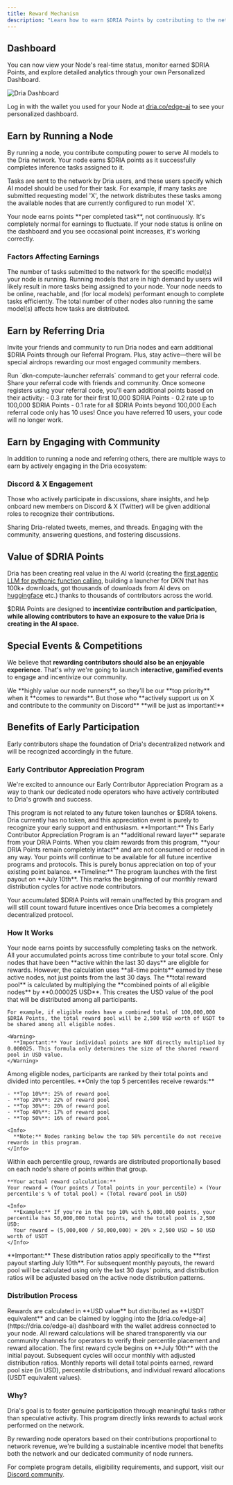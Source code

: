 ```yaml
---
title: Reward Mechanism
description: "Learn how to earn $DRIA Points by contributing to the network"
---
```


## Dashboard

You can now view your Node's real-time status, monitor earned $DRIA Points, and explore detailed analytics through your own Personalized Dashboard.

<Frame>
  <img src="/images/dashboard.jpeg" alt="Dria Dashboard" />
</Frame>

Log in with the wallet you used for your Node at [dria.co/edge-ai](https://dria.co/edge-ai) to see your personalized dashboard.

## Earn by Running a Node

By running a node, you contribute computing power to serve AI models to the Dria network. Your node earns $DRIA points as it successfully completes inference tasks assigned to it.

Tasks are sent to the network by Dria users, and these users specify which AI model should be used for their task. For example, if many tasks are submitted requesting model 'X', the network distributes these tasks among the available nodes that are currently configured to run model 'X'.

<Info>
  Your node earns points **per completed task**, not continuously. It's completely normal for earnings to fluctuate. If your node status is online on the dashboard and you see occasional point increases, it's working correctly.
</Info>


### Factors Affecting Earnings

<CardGroup cols={2}>
  <Card title="Task Availability" icon="tasks">
    The number of tasks submitted to the network for the specific model(s) your node is running.
  </Card>
  <Card title="Model Selection" icon="microchip">
    Running models that are in high demand by users will likely result in more tasks being assigned to your node.
  </Card>
  <Card title="Node Performance" icon="gauge-high">
    Your node needs to be online, reachable, and (for local models) performant enough to complete tasks efficiently.
  </Card>
  <Card title="Number of Nodes" icon="network-wired">
    The total number of other nodes also running the same model(s) affects how tasks are distributed.
  </Card>
</CardGroup>

## Earn by Referring Dria

Invite your friends and community to run Dria nodes and earn additional $DRIA Points through our Referral Program. Plus, stay active—there will be special airdrops rewarding our most engaged community members.

<Steps>
  <Step title="Get a Referral Code">
    Run `dkn-compute-launcher referrals` command to get your referral code.
  </Step>
  <Step title="Share Your Code">
    Share your referral code with friends and community.
  </Step>
  <Step title="Earn Points">
    Once someone registers using your referral code, you'll earn additional points based on their activity:
    - 0.3 rate for their first 10,000 $DRIA Points
    - 0.2 rate up to 100,000 $DRIA Points
    - 0.1 rate for all $DRIA Points beyond 100,000
  </Step>
</Steps>

<Warning>
  Each referral code only has 10 uses! Once you have referred 10 users, your code will no longer work.
</Warning>

## Earn by Engaging with Community

In addition to running a node and referring others, there are multiple ways to earn by actively engaging in the Dria ecosystem:

### Discord & X Engagement

Those who actively participate in discussions, share insights, and help onboard new members on Discord & X (Twitter) will be given additional roles to recognize their contributions.

<Check>
  Sharing Dria-related tweets, memes, and threads.
</Check>
<Check>
  Engaging with the community, answering questions, and fostering discussions.
</Check>

## Value of $DRIA Points

Dria has been creating real value in the AI world (creating the [first agentic LLM for pythonic function calling](https://x.com/driaforall/status/1878840572737421766), building a launcher for DKN that has 100k+ downloads, got thousands of downloads from AI devs on [huggingface](https://huggingface.co/driaforall) etc.) thanks to thousands of contributors across the world. 

$DRIA Points are designed to **incentivize contribution and participation, while allowing contributors to have an exposure to the value Dria is creating in the AI space.** 


## Special Events & Competitions

We believe that **rewarding contributors should also be an enjoyable experience**. That's why we're going to launch **interactive, gamified events** to engage and incentivize our community.

<Note>
  We **highly value our node runners**, so they'll be our **top priority** when it **comes to rewards**. But those who **actively support us on X and contribute to the community on Discord** **will be just as important!**
</Note>

## Benefits of Early Participation

Early contributors shape the foundation of Dria's decentralized network and will be recognized accordingly in the future.

### Early Contributor Appreciation Program

We're excited to announce our Early Contributor Appreciation Program as a way to thank our dedicated node operators who have actively contributed to Dria's growth and success.

<Info>
  This program is not related to any future token launches or $DRIA tokens. Dria currently has no token, and this appreciation event is purely to recognize your early support and enthusiasm.
</Info>

<Note>
  **Important:** This Early Contributor Appreciation Program is an **additional reward layer** separate from your DRIA Points. When you claim rewards from this program, **your DRIA Points remain completely intact** and are not consumed or reduced in any way. Your points will continue to be available for all future incentive programs and protocols. This is purely bonus appreciation on top of your existing point balance.
</Note>

<Warning>
  **Timeline:** The program launches with the first payout on **July 10th**. This marks the beginning of our monthly reward distribution cycles for active node contributors.
</Warning>

Your accumulated $DRIA Points will remain unaffected by this program and will still count toward future incentives once Dria becomes a completely decentralized protocol.

### How It Works

<Steps>
  <Step title="Earn $DRIA Points">
    Your node earns points by successfully completing tasks on the network. All your accumulated points across time contribute to your total score.
  </Step>
  <Step title="Eligibility & Point Calculation">
    Only nodes that have been **active within the last 30 days** are eligible for rewards. However, the calculation uses **all-time points** earned by these active nodes, not just points from the last 30 days.
  </Step>
  <Step title="Reward Pool Creation">
    The **total reward pool** is calculated by multiplying the **combined points of all eligible nodes** by **0.000025 USD**. This creates the USD value of the pool that will be distributed among all participants.
    
    For example, if eligible nodes have a combined total of 100,000,000 $DRIA Points, the total reward pool will be 2,500 USD worth of USDT to be shared among all eligible nodes.
    
    <Warning>
      **Important:** Your individual points are NOT directly multiplied by 0.000025. This formula only determines the size of the shared reward pool in USD value.
    </Warning>
  </Step>
  <Step title="Percentile Distribution">
    Among eligible nodes, participants are ranked by their total points and divided into percentiles. **Only the top 5 percentiles receive rewards:**
    
    - **Top 10%**: 25% of reward pool
    - **Top 20%**: 22% of reward pool  
    - **Top 30%**: 20% of reward pool
    - **Top 40%**: 17% of reward pool
    - **Top 50%**: 16% of reward pool
    
    <Info>
      **Note:** Nodes ranking below the top 50% percentile do not receive rewards in this program.
    </Info>
  </Step>
  <Step title="Individual Rewards">
    Within each percentile group, rewards are distributed proportionally based on each node's share of points within that group.
    
    **Your actual reward calculation:**
    Your reward = (Your points / Total points in your percentile) × (Your percentile's % of total pool) × (Total reward pool in USD)
    
    <Info>
      **Example:** If you're in the top 10% with 5,000,000 points, your percentile has 50,000,000 total points, and the total pool is 2,500 USD:
      Your reward = (5,000,000 / 50,000,000) × 20% × 2,500 USD = 50 USD worth of USDT
    </Info>
  </Step>
</Steps>

<Warning>
  **Important:** These distribution ratios apply specifically to the **first payout starting July 10th**. For subsequent monthly payouts, the reward pool will be calculated using only the last 30 days' points, and distribution ratios will be adjusted based on the active node distribution patterns.
</Warning>

### Distribution Process

<CardGroup cols={2}>
  <Card title="Claiming Rewards" icon="wallet">
    Rewards are calculated in **USD value** but distributed as **USDT equivalent** and can be claimed by logging into the [dria.co/edge-ai](https://dria.co/edge-ai) dashboard with the wallet address connected to your node.
  </Card>
  <Card title="Verification" icon="magnifying-glass">
    All reward calculations will be shared transparently via our community channels for operators to verify their percentile placement and reward allocation.
  </Card>
  <Card title="Timeline" icon="calendar">
    The first reward cycle begins on **July 10th** with the initial payout. Subsequent cycles will occur monthly with adjusted distribution ratios.
  </Card>
  <Card title="Reporting" icon="chart-bar">
    Monthly reports will detail total points earned, reward pool size (in USD), percentile distributions, and individual reward allocations (USDT equivalent values).
  </Card>
</CardGroup>

### Why?

<Warning>
  Dria's goal is to foster genuine participation through meaningful tasks rather than speculative activity. This program directly links rewards to actual work performed on the network.
</Warning>

By rewarding node operators based on their contributions proportional to network revenue, we're building a sustainable incentive model that benefits both the network and our dedicated community of node runners.

For complete program details, eligibility requirements, and support, visit our [Discord community](https://discord.gg/dria). 